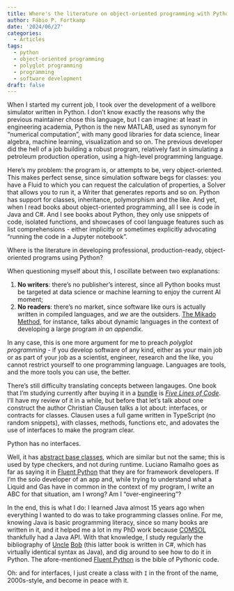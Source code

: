 ```yaml
---
title: Where's the literature on object-oriented programming with Python?
author: Fábio P. Fortkamp
date: '2024/06/27'
categories:
  - Articles
tags:
  - python
  - object-oriented programming
  - polyglot programming
  - programming
  - software development
draft: false
---
```


When I started my current job, I took over the development of a wellbore simulator
written in Python. I don't know exactly the reasons why the previous maintainer chose this 
language, but I can imagine: at least in engineering academia, Python is the 
new MATLAB, used as synonym for "numerical computation", with many good libraries
for data science, linear algebra, machine learning, visualization and so on. The previous
developer did the hell of a job building a robust program, relatively fast in simulating
a petroleum production operation, using a high-level programming language.

Here's my problem: the program is, or attempts to be, very object-oriented. This
makes perfect sense, since simulation software begs for classes: you have a Fluid to
which you can request the calculation of properties, a Solver that allows you to run it,
a Writer that generates reports and so on. Python has support for classes, inheritance,
polymorphism and the like. And yet, when I read books about object-oriented programming,
all I see is code in Java and C#. And I see books about Python, they only use
snippets of code, isolated functions, and showcases of cool language features such as
list comprehensions - either implicitly or sometimes explicitly advocating "running the
code in a Jupyter notebook".

Where is the literature in developing professional, production-ready, object-oriented
programs using Python?

When questioning myself about this, I oscillate between two explanations:

1. **No writers**: there's no publisher's interest, since all Python books must be targeted at data 
science or machine learning to enjoy the current AI moment;
2. **No readers**: there's no market, since software like ours is actually written in compiled languages,
and *we* are the outsiders. [The Mikado Method](https://www.manning.com/books/the-mikado-method),
for instance, talks about dynamic languages in the context of developing a large program
*in an appendix*.

In any case, this is one more argument for me to preach *polyglot programming* - 
if you develop software of any kind, either as your main job or as part of your job as
a scientist, engineer, research and the like, you cannot restrict yourself to one
programming language. Languages are tools, and the more tools you can use, the better.

There's still difficulty translating concepts between langauges. One book that I'm 
studying currently after buying it in a [bundle](https://www.humblebundle.com/books)
is [*Five Lines of Code*](https://www.manning.com/books/five-lines-of-code). I'll
have my review of it in a while, but before that let's talk about one construct the author
Christian Clausen talks a lot about: interfaces, or contracts for classes. Clausen
uses a full game written in TypeScript (no random snippets), with classes, methods,
functions etc, and adovates the use of interfaces to make the program clear.

Python has no interfaces. 

Well, it has [abstract base classes](https://docs.python.org/3/library/abc.html),
which are similar but not the same; this is used by type checkers, and not during runtime.
Luciano Ramalho goes as far as saying it in [Fluent Python](https://www.oreilly.com/library/view/fluent-python-2nd/9781492056348/)
that they are for framework developers. If I'm the solo developer of an app and, while trying
to understand what a Liquid and Gas have in common in the context of my program, I write
an ABC for that situation, am I wrong? Am I "over-engineering"?

In the end, this is what I do: I learned Java almost 15 years ago when everything I wanted
to do was to take programming classes online. For me, knowing Java is basic programming
literacy, since so many books are written in it, and it helped me a lot in my PhD work
because [COMSOL](https://www.comsol.com/) thankfully had a Java API. With that knowledge,
I study regularly the bibliography of [Uncle](https://www.amazon.com/Clean-Code-Handbook-Software-Craftsmanship/dp/0132350882)
[Bob](https://www.amazon.com/Agile-Principles-Patterns-Practices-C/dp/0131857258/ref=sr_1_1?crid=3HKX61DF30BS1&dib=eyJ2IjoiMSJ9.p-KPuw5ZAzCF_DpkvPc-Osavdzlj3hQbuGiIHfrFu4RFSx8c806Ta7d762G6TM5jgTz2bpoJ0Tmge76-67C9HQwPK9bpVeS_zGa5UeewS9tzdefbBmBD1vQgYPc-ht1gdO2MXdzsY6o9lERCizMixV58oKOvO8g4hc96G4GzZGegWfB6Zh342T3_zuKiUVucO7z0sMH0nKSXP8C3Efcx1ScSby0pHB-WrVkoOJmOHWCiwxMf4sK_mV8lhst4z9zjE0D2cHXNHsFuo7nlSLJZwNBTYAQTOp5jLAL3AzfmMx0.goYk1oYeVTSgN400r0dAt1XczF14TRk33Db3g-S61Zc&dib_tag=se&keywords=agile+software+development+C%23&qid=1719859102&s=books&sprefix=agile+software+development+c+%2Cstripbooks-intl-ship%2C192&sr=1-1) (this latter book is written
in C#, which has virtually identical syntax as Java), and dig around to see how to
do it in Python. The afore-mentioned [Fluent Python](https://www.oreilly.com/library/view/fluent-python-2nd/9781492056348/)
is the bible of Pythonic code.

Oh: and for interfaces, I just create a class with `I` in the front of the name,
2000s-style, and become in peace with it. 

